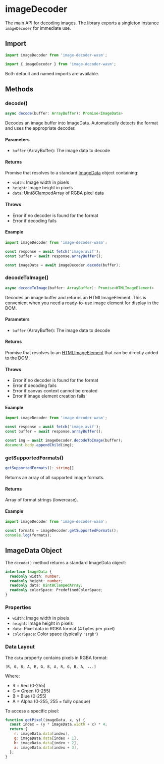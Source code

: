 # imageDecoder

The main API for decoding images. The library exports a singleton instance `imageDecoder` for immediate use.

## Import

```javascript
import imageDecoder from 'image-decoder-wasm';

import { imageDecoder } from 'image-decoder-wasm';
```

Both default and named imports are available.

## Methods

### decode()

```typescript
async decode(buffer: ArrayBuffer): Promise<ImageData>
```

Decodes an image buffer into ImageData. Automatically detects the format and uses the appropriate decoder.

#### Parameters

- `buffer` (ArrayBuffer): The image data to decode

#### Returns

Promise that resolves to a standard [ImageData](https://developer.mozilla.org/en-US/docs/Web/API/ImageData) object containing:
- `width`: Image width in pixels
- `height`: Image height in pixels
- `data`: Uint8ClampedArray of RGBA pixel data

#### Throws

- Error if no decoder is found for the format
- Error if decoding fails

#### Example

```javascript
import imageDecoder from 'image-decoder-wasm';

const response = await fetch('image.avif');
const buffer = await response.arrayBuffer();

const imageData = await imageDecoder.decode(buffer);
```

### decodeToImage()

```typescript
async decodeToImage(buffer: ArrayBuffer): Promise<HTMLImageElement>
```

Decodes an image buffer and returns an HTMLImageElement. This is convenient when you need a ready-to-use image element for display in the DOM.

#### Parameters

- `buffer` (ArrayBuffer): The image data to decode

#### Returns

Promise that resolves to an [HTMLImageElement](https://developer.mozilla.org/en-US/docs/Web/API/HTMLImageElement) that can be directly added to the DOM.

#### Throws

- Error if no decoder is found for the format
- Error if decoding fails
- Error if canvas context cannot be created
- Error if image element creation fails

#### Example

```javascript
import imageDecoder from 'image-decoder-wasm';

const response = await fetch('image.avif');
const buffer = await response.arrayBuffer();

const img = await imageDecoder.decodeToImage(buffer);
document.body.appendChild(img);
```

### getSupportedFormats()

```typescript
getSupportedFormats(): string[]
```

Returns an array of all supported image formats.

#### Returns

Array of format strings (lowercase).

#### Example

```javascript
import imageDecoder from 'image-decoder-wasm';

const formats = imageDecoder.getSupportedFormats();
console.log(formats);
```

## ImageData Object

The `decode()` method returns a standard ImageData object:

```typescript
interface ImageData {
  readonly width: number;
  readonly height: number;
  readonly data: Uint8ClampedArray;
  readonly colorSpace: PredefinedColorSpace;
}
```

### Properties

- `width`: Image width in pixels
- `height`: Image height in pixels
- `data`: Pixel data in RGBA format (4 bytes per pixel)
- `colorSpace`: Color space (typically `'srgb'`)

### Data Layout

The `data` property contains pixels in RGBA format:

```
[R, G, B, A, R, G, B, A, R, G, B, A, ...]
```

Where:
- R = Red (0-255)
- G = Green (0-255)
- B = Blue (0-255)
- A = Alpha (0-255, 255 = fully opaque)

To access a specific pixel:

```javascript
function getPixel(imageData, x, y) {
  const index = (y * imageData.width + x) * 4;
  return {
    r: imageData.data[index],
    g: imageData.data[index + 1],
    b: imageData.data[index + 2],
    a: imageData.data[index + 3],
  };
}
```